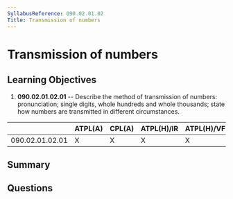 ```yaml
---
SyllabusReference: 090.02.01.02
Title: Transmission of numbers
---
```


# Transmission of numbers

## Learning Objectives

1.  **090.02.01.02.01** -- Describe the method of transmission of numbers:
    pronunciation; single digits, whole hundreds and whole thousands; state how
    numbers are transmitted in different circumstances.

|                 | ATPL(A) | CPL(A) | ATPL(H)/IR | ATPL(H)/VFR | CPL(H) | IR | CBIR(A) |
| --------------- | ------- | ------ | ---------- | ----------- | ------ | -- | ------- |
| 090.02.01.02.01 | X       | X      | X          | X           | X      | X  | X       |

## Summary

## Questions
